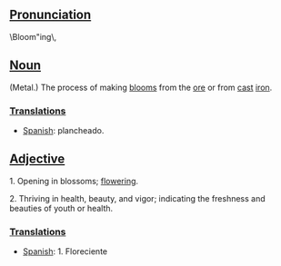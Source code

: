 ==[[Pronunciation]]==
\Bloom"ing\,

==[[Noun]]==
(Metal.)
The process of making [[bloom]]s from the [[ore]] or from [[cast]] [[iron]].

===[[Translation]]s===

*[[Spanish]]: plancheado.

==[[Adjective]]==

1. Opening in blossoms; [[flower]]ing.

2. Thriving in health, beauty, and vigor; indicating the freshness and beauties of youth or health.

===[[Translation]]s===

*[[Spanish]]: 1. Floreciente